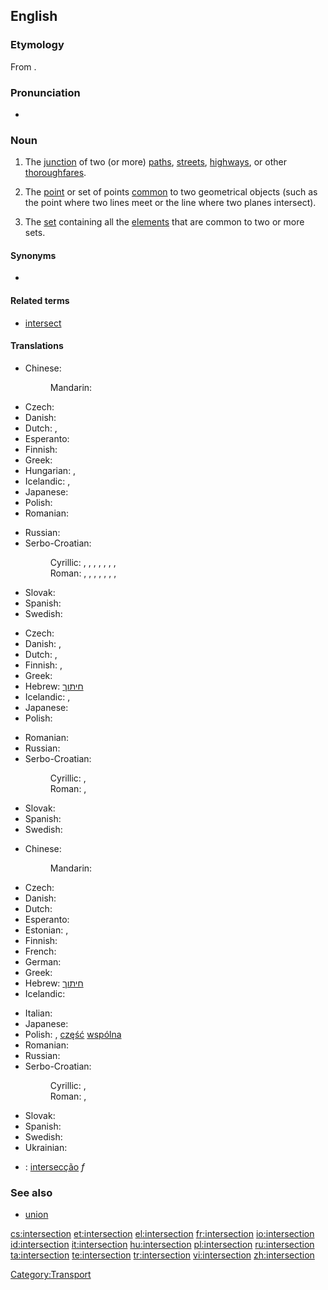 ==English==
{{wikipedia}}

===Etymology===
From {{etyl|la}} {{term|intersectio|intersectiō|lang=la}}.

===Pronunciation===
* {{IPA|/ˈɪntərˌsɛkʃən/}}

===Noun===
{{en-noun}}

# The [[junction]] of two (or more) [[path]]s, [[street]]s, [[highway]]s, or other [[thoroughfare]]s.
# {{geometry}} The [[point]] or set of points [[common]] to two geometrical objects (such as the point where two lines meet or the line where two planes intersect).
# {{settheory}} The [[set]] containing all the [[element]]s that are common to two or more sets.

====Synonyms====
* {{sense|junction of paths}} {{l|en|crossroads}}

====Related terms====
* [[intersect]]

====Translations====
{{trans-top|junction of two or more paths, etc}}
* Chinese:
*: Mandarin: {{t|cmn|交差点|sc=Hani}}
* Czech: {{t-|cs|křižovatka|f}}
* Danish: {{t-|da|kryds|n}}
* Dutch: {{t|nl|kruising|f}}, {{t|nl|kruispunt|m}}
* Esperanto: {{t-|eo|kruciĝo|xs=Esperanto}}
* Finnish: {{t-|fi|risteys}}
* Greek: {{t|el|διασταύρωση|f}}
* Hungarian: {{t|hu|útkereszteződés}},  {{t|hu|csomópont}}
* Icelandic: {{t|is|vegamót|n|p}},  {{t|is|gatnamót|n|p}}
* Japanese: {{t|ja|交差点|tr=こうさてん, kousaten}}
* Polish: {{t+|pl|skrzyżowanie|n}}
* Romanian: {{t|ro|intersecţie|f}}
{{trans-mid}}
* Russian: {{t+|ru|перекрёсток|m|tr=p'er'ekr'óstok}}
* Serbo-Croatian:
*: Cyrillic: {{t|sh|крижање|n|alt=кри́жа̄ње|sc=Cyrl}}, {{t|sh|раскршће|n|alt=ра́скр̄шће|sc=Cyrl}}, {{t|sh|раскрсница|f|alt=ра́скрсница|sc=Cyrl}}, {{t|sh|раскрижје|n|alt=ра́скрӣжје|sc=Cyrl}}, {{t|sh|крижиште|n|alt=крѝжӣште|sc=Cyrl}}, {{t|sh|крижопут|m|alt=крижо̀пӯт|sc=Cyrl}}, {{t|sh|крижопуће|n|alt=крижо̀пӯће|sc=Cyrl}}, {{t|sh|крстопуће|n|alt=крсто̀пӯће|sc=Cyrl}}
*: Roman: {{t|sh|križanje|n|alt=krížānje}}, {{t|sh|raskršće|n|alt=ráskr̄šće}}, {{t|sh|raskrsnica|f|alt=ráskrsnica}}, {{t|sh|raskrižje|n|alt=ráskrīžje}}, {{t|sh|križište|n|alt=krìžīšte}}, {{t|sh|križoput|m|alt=križòpūt}}, {{t|sh|križopuće|n|alt=križòpūće}}, {{t|sh|krstopuće|n|alt=krstòpūće}}
* Slovak: {{t|sk|križovatka|f}}
* Spanish: {{t|es|cruce|m}}
* Swedish: {{t-|sv|korsning|c}}
{{trans-bottom}}

{{trans-top|in geometry}}
* Czech: {{t-|cs|průsečík|m}}
* Danish: {{t|da|skæring}}, {{t|da|skæringspunkt|n}}
* Dutch: {{t|nl|kruispunt|m}},  {{t|nl|doorsnijding|f}}
* Finnish: {{t-|fi|leikkauspiste}},  {{t-|fi|leikkaus}}
* Greek: {{t+|el|τομή|f}}
* Hebrew: [[חיתוך]]
* Icelandic: {{t|is|sniðmengi|n}},  {{qualifier|a single point of intersection}} {{t|is|skurðpunktur|m}}
* Japanese: {{t|ja|交点|tr=こうてん, kouten}}
* Polish: {{t|pl|punkt przecięcia|m}}
{{trans-mid}}
* Romanian: {{t|ro|intersecţie|f}}
* Russian: {{t|ru|пересечение|n|tr=p'er'es'ečénije}}
* Serbo-Croatian:
*: Cyrillic: {{qualifier|Ekavian}} {{t|sh|пресек|m|alt=пре́сек|sc=Cyrl}}, {{qualifier|Ijekavian}} {{t|sh|пресјек|m|alt=пре́сјек|sc=Cyrl}}
*: Roman: {{qualifier|Ekavian}} {{t|sh|presek|m|alt=prések}}, {{qualifier|Ijekavian}} {{t|sh|presjek|m|alt=présjek}}
* Slovak: {{t|sk|priesečník|m}}
* Spanish: {{t|es|intersección|f}}
* Swedish: {{t|sv|skärning|c}}
{{trans-bottom}}

{{trans-top|in set theory}}
* Chinese:
*: Mandarin: {{t|cmn|交集|tr=jiāojí}}
* Czech: {{t-|cs|průnik|m}}
* Danish: {{t|da|fællesmængde|c}}
* Dutch: {{t+|nl|doorsnede}}
* Esperanto: {{t|eo|komunaĵo}}
* Estonian: {{t|et|ühisosa}}, {{t|et|lõige}}
* Finnish: {{t-|fi|leikkaus}}
* French: {{t+|fr|intersection|f}}
* German: {{t+|de|Durchschnitt}}
* Greek: {{t+|el|τομή|f|tr=tomí}}
* Hebrew: [[חיתוך]]
* Icelandic: {{t|is|sniðmengi|n}}
{{trans-mid}}
* Italian: {{t+|it|intersezione|f}}
* Japanese: {{t|ja|積集合|tr=せきしゅうごう, sekishūgou}}
* Polish: {{t-|pl|przekrój|m}}, [[część]] [[wspólny|wspólna]] {{f}}
* Romanian: {{t|ro|intersecţie|f}}
* Russian: {{t|ru|пересечение|n|tr=p'er'es'ečénije}}
* Serbo-Croatian:
*: Cyrillic: {{qualifier|Ekavian}} {{t|sh|пресек|m|alt=пре́сек|sc=Cyrl}}, {{qualifier|Ijekavian}} {{t|sh|пресјек|m|alt=пре́сјек|sc=Cyrl}}
*: Roman: {{qualifier|Ekavian}} {{t|sh|presek|m|alt=prések}}, {{qualifier|Ijekavian}} {{t|sh|presjek|m|alt=présjek}}
* Slovak: {{t|sk|prienik|m}}
* Spanish: {{t|es|intersección|f}}
* Swedish: {{t+|sv|snitt|n}}
* Ukrainian: {{t|uk|перетин множин|tr=peretin množin}}
{{trans-bottom}}

{{checktrans-top}}
* {{ttbc|Portuguese}}: [[intersecção]] ''f''
{{checktrans-bottom}}

===See also===
* [[union]]

[[Category:Transport]]

[[cs:intersection]]
[[et:intersection]]
[[el:intersection]]
[[fr:intersection]]
[[io:intersection]]
[[id:intersection]]
[[it:intersection]]
[[hu:intersection]]
[[pl:intersection]]
[[ru:intersection]]
[[ta:intersection]]
[[te:intersection]]
[[tr:intersection]]
[[vi:intersection]]
[[zh:intersection]]
